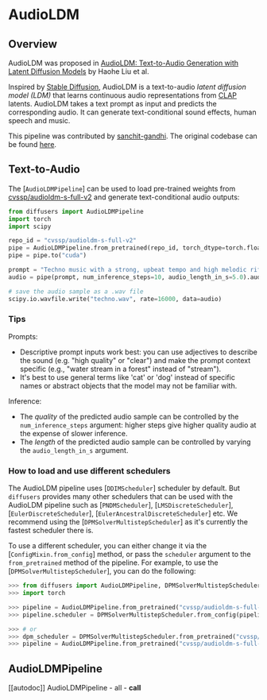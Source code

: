 <!--Copyright 2023 The HuggingFace Team. All rights reserved.

Licensed under the Apache License, Version 2.0 (the "License"); you may not use this file except in compliance with
the License. You may obtain a copy of the License at

http://www.apache.org/licenses/LICENSE-2.0

Unless required by applicable law or agreed to in writing, software distributed under the License is distributed on
an "AS IS" BASIS, WITHOUT WARRANTIES OR CONDITIONS OF ANY KIND, either express or implied. See the License for the
specific language governing permissions and limitations under the License.
-->

# AudioLDM

## Overview

AudioLDM was proposed in [AudioLDM: Text-to-Audio Generation with Latent Diffusion Models](https://arxiv.org/abs/2301.12503) by Haohe Liu et al.

Inspired by [Stable Diffusion](https://huggingface.co/docs/diffusers/api/pipelines/stable_diffusion/overview), AudioLDM
is a text-to-audio _latent diffusion model (LDM)_ that learns continuous audio representations from [CLAP](https://huggingface.co/docs/transformers/main/model_doc/clap)
latents. AudioLDM takes a text prompt as input and predicts the corresponding audio. It can generate text-conditional
sound effects, human speech and music.

This pipeline was contributed by [sanchit-gandhi](https://huggingface.co/sanchit-gandhi). The original codebase can be found [here](https://github.com/haoheliu/AudioLDM).

## Text-to-Audio

The [`AudioLDMPipeline`] can be used to load pre-trained weights from [cvssp/audioldm-s-full-v2](https://huggingface.co/cvssp/audioldm-s-full-v2) and generate text-conditional audio outputs:

```python
from diffusers import AudioLDMPipeline
import torch
import scipy

repo_id = "cvssp/audioldm-s-full-v2"
pipe = AudioLDMPipeline.from_pretrained(repo_id, torch_dtype=torch.float16)
pipe = pipe.to("cuda")

prompt = "Techno music with a strong, upbeat tempo and high melodic riffs"
audio = pipe(prompt, num_inference_steps=10, audio_length_in_s=5.0).audios[0]

# save the audio sample as a .wav file
scipy.io.wavfile.write("techno.wav", rate=16000, data=audio)
```

### Tips

Prompts:
* Descriptive prompt inputs work best: you can use adjectives to describe the sound (e.g. "high quality" or "clear") and make the prompt context specific (e.g., "water stream in a forest" instead of "stream").
* It's best to use general terms like 'cat' or 'dog' instead of specific names or abstract objects that the model may not be familiar with.

Inference:
* The _quality_ of the predicted audio sample can be controlled by the `num_inference_steps` argument: higher steps give higher quality audio at the expense of slower inference.
* The _length_ of the predicted audio sample can be controlled by varying the `audio_length_in_s` argument.

### How to load and use different schedulers

The AudioLDM pipeline uses [`DDIMScheduler`] scheduler by default. But `diffusers` provides many other schedulers
that can be used with the AudioLDM pipeline such as [`PNDMScheduler`], [`LMSDiscreteScheduler`], [`EulerDiscreteScheduler`],
[`EulerAncestralDiscreteScheduler`] etc. We recommend using the [`DPMSolverMultistepScheduler`] as it's currently the fastest
scheduler there is.

To use a different scheduler, you can either change it via the [`ConfigMixin.from_config`]
method, or pass the `scheduler` argument to the `from_pretrained` method of the pipeline. For example, to use the
[`DPMSolverMultistepScheduler`], you can do the following:

```python
>>> from diffusers import AudioLDMPipeline, DPMSolverMultistepScheduler
>>> import torch

>>> pipeline = AudioLDMPipeline.from_pretrained("cvssp/audioldm-s-full-v2", torch_dtype=torch.float16)
>>> pipeline.scheduler = DPMSolverMultistepScheduler.from_config(pipeline.scheduler.config)

>>> # or
>>> dpm_scheduler = DPMSolverMultistepScheduler.from_pretrained("cvssp/audioldm-s-full-v2", subfolder="scheduler")
>>> pipeline = AudioLDMPipeline.from_pretrained("cvssp/audioldm-s-full-v2", scheduler=dpm_scheduler, torch_dtype=torch.float16)
```

## AudioLDMPipeline
[[autodoc]] AudioLDMPipeline
	- all
	- __call__
